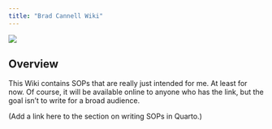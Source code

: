 ```yaml
---
title: "Brad Cannell Wiki"
---
```


![](sops/writing_sops/sop.png){#fig-sop-header-img}

## Overview

This Wiki contains SOPs that are really just intended for me. At least for now. Of course, it will be available online to anyone who has the link, but the goal isn't to write for a broad audience. 

(Add a link here to the section on writing SOPs in Quarto.)
